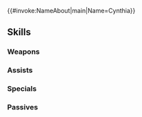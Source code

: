 {{#invoke:NameAbout|main|Name=Cynthia}}{{HeroPage Tabs}}
{{Hero Infobox
|Name=Cynthia
|Title=Hero Chaser
|GrowthModifier=Gen 3
|WeaponType=Blue Lance
|Origin=Fire Emblem Awakening
|Gender=Female
|MoveType=Flying
|actorJP=山本彩乃
|actorEN=—
|artist=まよ
|additionDate=June 10, 2019
|releaseDate=June 13, 2019
|TagID=シンシア
|InternalID=387
|Properties=ghb,limited
|cv1=10
|cv2=6901400
|description=Sumia's daughter. Has a strong sense of justice. Enters combat with a speech on her lips, and aches to perform valorous deeds. Appears in Fire Emblem Awakening.
}}
{{Stats Page
|Lv1HP=16|Lv1ATK=8|Lv1SPD=11|Lv1DEF=5|Lv1RES=7
|GRHP=50|GRATK=55|GRSPD=60|GRDEF=50|GRRES=50
}}
==Skills==
===Weapons===
{{Weapons Table
|weapon1=Iron Lance
|weapon1Default=1
|weapon1Unlock=1
|weapon2=Steel Lance
|weapon2Default=3
|weapon2Unlock=2
|weapon3=Firesweep Lance
|weapon3Default=4
|weapon3Unlock=3
|weapon4=Firesweep L+
|weapon4Default=5
|weapon4Unlock=5
|weapon5=Lance of Heroics
|weapon5Default=
|weapon5Unlock=5
}}
===Assists===
{{Assists Table
|assist1=Shove
|assist1Default=4
|assist1Unlock=3
}}
===Specials===
{{Specials Table}}
===Passives===
{{Passives Table
|passiveB1=Spd/Def Link 1
|passiveB2=Spd/Def Link 2
|passiveB3=Spd/Def Link 3
|passiveB1Unlock=1
|passiveB2Unlock=2
|passiveB3Unlock=4
|passiveC1=Spur Atk 1
|passiveC2=Drive Atk 1
|passiveC3=Drive Atk 2
|passiveC1Unlock=3
|passiveC2Unlock=4
|passiveC3Unlock=5
}}
{{Heroes Navbox}}